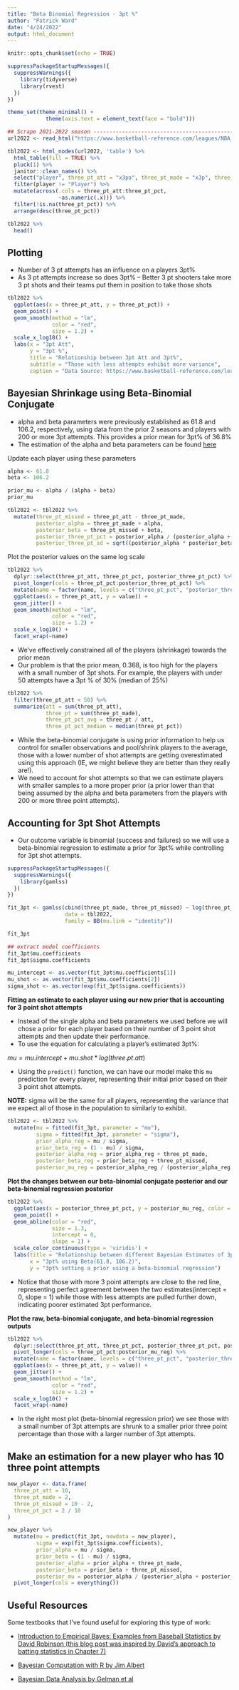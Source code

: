 ```yaml
---
title: "Beta Binomial Regression - 3pt %"
author: "Patrick Ward"
date: "4/24/2022"
output: html_document
---
```


```r
knitr::opts_chunk$set(echo = TRUE)

suppressPackageStartupMessages({
  suppressWarnings({
    library(tidyverse)
    library(rvest)
  })
})

theme_set(theme_minimal() +
            theme(axis.text = element_text(face = "bold")))

## Scrape 2021-2022 season --------------------------------------------------------------
url2022 <- read_html("https://www.basketball-reference.com/leagues/NBA_2022_totals.html")

tbl2022 <- html_nodes(url2022, 'table') %>%
  html_table(fill = TRUE) %>%
  pluck(1) %>%
  janitor::clean_names() %>%
  select("player", three_pt_att = "x3pa", three_pt_made = "x3p", three_pt_pct = "x3p_percent") %>%
  filter(player != "Player") %>%
  mutate(across(.cols = three_pt_att:three_pt_pct,
                ~as.numeric(.x))) %>%
  filter(!is.na(three_pt_pct)) %>%
  arrange(desc(three_pt_pct))

tbl2022 %>%
  head()
```


## Plotting

* Number of 3 pt attempts has an influence on a players 3pt%
* As 3 pt attempts increase so does 3pt% -- Better 3 pt shooters take more 3 pt shots and their teams put them in position to take those shots


```r
tbl2022 %>%
  ggplot(aes(x = three_pt_att, y = three_pt_pct)) +
  geom_point() +
  geom_smooth(method = "lm",
              color = "red",
              size = 1.2) +
  scale_x_log10() +
  labs(x = "3pt Att",
       y = "3pt %",
       title = "Relationship between 3pt Att and 3pt%",
       subtitle = "Those with less attempts exhibit more variance",
       caption = "Data Source: https://www.basketball-reference.com/leagues/NBA_2022_totals.html")
```


## Bayesian Shrinkage using Beta-Binomial Conjugate

* alpha and beta parameters were previously established as 61.8 and 106.2, respectively, using data from the prior 2 seasons and players with 200 or more 3pt attempts. This provides a prior mean for 3pt% of 36.8%
* The estimation of the alpha and beta parameters can be found [here](https://github.com/pw2/bases_adjusted_3pt_pct)

Update each player using these parameters

```r
alpha <- 61.8
beta <- 106.2

prior_mu <- alpha / (alpha + beta)
prior_mu

tbl2022 <- tbl2022 %>%
  mutate(three_pt_missed = three_pt_att - three_pt_made,
         posterior_alpha = three_pt_made + alpha,
         posterior_beta = three_pt_missed + beta,
         posterior_three_pt_pct = posterior_alpha / (posterior_alpha + posterior_beta),
         posterior_three_pt_sd = sqrt((posterior_alpha * posterior_beta) / ((posterior_alpha + posterior_beta)^2 * (posterior_alpha + posterior_beta + 1))))
```


Plot the posterior values on the same log scale

```r
tbl2022 %>%
  dplyr::select(three_pt_att, three_pt_pct, posterior_three_pt_pct) %>%
  pivot_longer(cols = three_pt_pct:posterior_three_pt_pct) %>%
  mutate(name = factor(name, levels = c("three_pt_pct", "posterior_three_pt_pct"))) %>%
  ggplot(aes(x = three_pt_att, y = value)) +
  geom_jitter() +
  geom_smooth(method = "lm",
              color = "red",
              size = 1.2) +
  scale_x_log10() +
  facet_wrap(~name)

```


* We've effectively constrained all of the players (shrinkage) towards the prior mean
* Our problem is that the prior mean, 0.368, is too high for the players with a small number of 3pt shots. For example, the players with under 50 attempts have a 3pt % of 30% (median of 25%)


```r
tbl2022 %>%
  filter(three_pt_att < 50) %>%
  summarize(att = sum(three_pt_att),
            three_pt = sum(three_pt_made),
            three_pt_pct_avg = three_pt / att,
            three_pt_pct_median = median(three_pt_pct))
```


* While the beta-binomial conjugate is using prior information to help us control for smaller observations and pool/shrink players to the average, those with a lower number of shot attempts are getting overestimated using this approach (IE, we might believe they are better than they really are!).
* We need to account for shot attempts so that we can estimate players with smaller samples to a more proper prior (a prior lower than that being assumed by the alpha and beta parameters from the players with 200 or more three point attempts).


## Accounting for 3pt Shot Attempts

* Our outcome variable is binomial (success and failures) so we will use a beta-binomial regression to estimate a prior for 3pt% while controlling for 3pt shot attempts.

```r
suppressPackageStartupMessages({
  suppressWarnings({
    library(gamlss)
  })
})

fit_3pt <- gamlss(cbind(three_pt_made, three_pt_missed) ~ log(three_pt_att),
                  data = tbl2022,
                  family = BB(mu.link = "identity"))

fit_3pt

## extract model coefficients
fit_3pt$mu.coefficients
fit_3pt$sigma.coefficients

mu_intercept <- as.vector(fit_3pt$mu.coefficients[1])
mu_shot <- as.vector(fit_3pt$mu.coefficients[2])
sigma_shot <- as.vector(exp(fit_3pt$sigma.coefficients))
```


**Fitting an estimate to each player using our new prior that is accounting for 3 point shot attempts**

* Instead of the single alpha and beta parameters we used before we will chose a prior for each player based on their number of 3 point shot attempts and then update their performance.
* To use the equation for calculating a player's estimated 3pt%:

$mu = mu.intercept + mu.shot*log(three.pt.att)$

* Using the `predict()` function, we can have our model make this `mu` prediction for every player, representing their initial prior based on their 3 point shot attempts.

**NOTE:** sigma will be the same for all players, representing the variance that we expect all of those in the population to similarly to exhibit.

```r
tbl2022 <- tbl2022 %>%
  mutate(mu = fitted(fit_3pt, parameter = "mu"),
         sigma = fitted(fit_3pt, parameter = "sigma"),
         prior_alpha_reg = mu / sigma,
         prior_beta_reg = (1 - mu) / sigma,
         posterior_alpha_reg = prior_alpha_reg + three_pt_made,
         posterior_beta_reg = prior_beta_reg + three_pt_missed,
         posterior_mu_reg = posterior_alpha_reg / (posterior_alpha_reg + posterior_beta_reg))
```


**Plot the changes between our beta-binomial conjugate posterior and our beta-binomial regression posterior**

```r
tbl2022 %>%
  ggplot(aes(x = posterior_three_pt_pct, y = posterior_mu_reg, color = three_pt_att)) +
  geom_point() +
  geom_abline(color = "red",
              size = 1.3,
              intercept = 0,
              slope = 1) +
  scale_color_continuous(type = 'viridis') +
  labs(title = "Relationship between different Bayesian Estimates of 3pt%",
       x = "3pt% using Beta(61.8, 106.2)",
       y = "3pt% setting a prior using a beta-binomial regression")
```


* Notice that those with more 3 point attempts are close to the red line, representing perfect agreement between the two estimates(intercept = 0, slope = 1) while those with less attempts are pulled further down, indicating poorer estimated 3pt performance.


**Plot the raw, beta-binomial conjugate, and beta-binomial regression outputs**

```r
tbl2022 %>%
  dplyr::select(three_pt_att, three_pt_pct, posterior_three_pt_pct, posterior_mu_reg) %>%
  pivot_longer(cols = three_pt_pct:posterior_mu_reg) %>%
  mutate(name = factor(name, levels = c("three_pt_pct", "posterior_three_pt_pct", "posterior_mu_reg"))) %>%
  ggplot(aes(x = three_pt_att, y = value)) +
  geom_jitter() +
  geom_smooth(method = "lm",
              color = "red",
              size = 1.2) +
  scale_x_log10() +
  facet_wrap(~name)
```


* In the right most plot (beta-binomial regression prior) we see those with a small number of 3pt attempts are shrunk to a smaller prior three point percentage than those with a larger number of 3pt attempts.


## Make an estimation for a new player who has 10 three point attempts

```r
new_player <- data.frame(
  three_pt_att = 10,
  three_pt_made = 2,
  three_pt_missed = 10 - 2,
  three_pt_pct = 2 / 10
)

new_player %>%
  mutate(mu = predict(fit_3pt, newdata = new_player),
         sigma = exp(fit_3pt$sigma.coefficients),
         prior_alpha = mu / sigma,
         prior_beta = (1 - mu) / sigma,
         posterior_alpha = prior_alpha + three_pt_made,
         posterior_beta = prior_beta + three_pt_missed,
         posterior_mu = posterior_alpha / (posterior_alpha + posterior_beta)) %>%
  pivot_longer(cols = everything())

```



## Useful Resources

Some textbooks that I've found useful for exploring this type of work:

* [Introduction to Empirical Bayes: Examples from Baseball Statistics by David Robinson (this blog post was inspired by David's approach to batting statistics in Chapter 7)](https://www.amazon.com/Introduction-Empirical-Bayes-Examples-Statistics-ebook/dp/B06WP26J8Q/ref=sr_1_1?crid=3E0W5ZETS0HR9&keywords=david+robinson+empirical+bayes&qid=1650842197&sprefix=david+robinson+empirical+bayes%2Caps%2C340&sr=8-1)

* [Bayesian Computation with R by Jim Albert](https://www.amazon.com/Bayesian-Computation-R-Use/dp/0387922970/ref=sr_1_1?keywords=bayesian+computation+with+r&qid=1650842246&sprefix=bayesian+comput%2Caps%2C150&sr=8-1)

* [Bayesian Data Analysis by Gelman et al](https://www.amazon.com/Bayesian-Analysis-Chapman-Statistical-Science/dp/1439840954/ref=sr_1_1?crid=519JX5YHJBU5&keywords=Bayesian+Data+Analysis&qid=1650842283&sprefix=bayesian+data+analysis%2Caps%2C151&sr=8-1)
